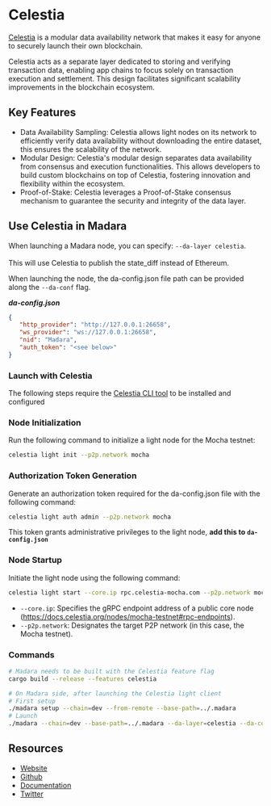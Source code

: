 
# Celestia
[Celestia](https://celestia.org/) is a modular data availability network that makes it easy for anyone to securely launch their own blockchain.

Celestia acts as a separate layer dedicated to storing and verifying transaction data, enabling app chains to focus solely on transaction execution and settlement. 
This design facilitates significant scalability improvements in the blockchain ecosystem.

## Key Features
- Data Availability Sampling: Celestia allows light nodes on its network to efficiently verify data availability without downloading the entire dataset, this ensures the scalability of the network.
- Modular Design: Celestia's modular design separates data availability from consensus and execution functionalities. This allows developers to build custom blockchains on top of Celestia, fostering innovation and flexibility within the ecosystem.
- Proof-of-Stake: Celestia leverages a Proof-of-Stake consensus mechanism to guarantee the security and integrity of the data layer.

## Use Celestia in Madara

When launching a Madara node, you can specify: `--da-layer celestia`.<br></br>
This will use Celestia to publish the state_diff instead of Ethereum.

When launching the node, the da-config.json file path can be provided along the `--da-conf` flag.

_**da-config.json**_
```json
{
   "http_provider": "http://127.0.0.1:26658",
   "ws_provider": "ws://127.0.0.1:26658",
   "nid": "Madara",
   "auth_token": "<see below>"
}
```

### Launch with Celestia
The following steps require the  [Celestia CLI tool](https://docs.celestia.org/developers/node-tutorial) to be installed and configured
<Steps> 
### Node Initialization
Run the following command to initialize a light node for the Mocha testnet:
```bash
celestia light init --p2p.network mocha 
```
### Authorization Token Generation
Generate an authorization token required for the da-config.json file with the following command:
```bash
celestia light auth admin --p2p.network mocha
```
This token grants administrative privileges to the light node, **add this to `da-config.json`**
### Node Startup
Initiate the light node using the following command:
```bash
celestia light start --core.ip rpc.celestia-mocha.com --p2p.network mocha
```
- `--core.ip`: Specifies the gRPC endpoint address of a public core node (https://docs.celestia.org/nodes/mocha-testnet#rpc-endpoints).
- `--p2p.network`: Designates the target P2P network (in this case, the Mocha testnet).
</Steps>

### Commands
```bash
# Madara needs to be built with the Celestia feature flag
cargo build --release --features celestia

# On Madara side, after launching the Celestia light client
# First setup
./madara setup --chain=dev --from-remote --base-path=../.madara
# Launch
./madara --chain=dev --base-path=../.madara --da-layer=celestia --da-conf=/home/da-config.json --force-authoring –alice

```
## Resources
- [Website](https://celestia.org/)
- [Github](https://github.com/celestiaorg)
- [Documentation](https://docs.celestia.org/)
- [Twitter](https://twitter.com/CelestiaOrg)
